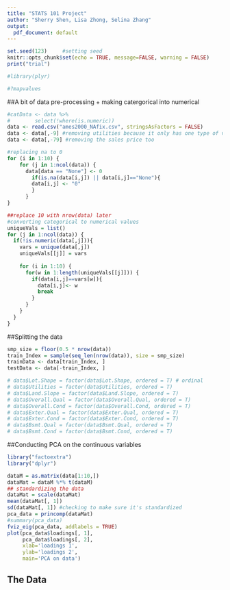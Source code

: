 ```yaml
---
title: "STATS 101 Project"
author: "Sherry Shen, Lisa Zhong, Selina Zhang"
output:
  pdf_document: default
---
```


```r
set.seed(123)     #setting seed
knitr::opts_chunk$set(echo = TRUE, message=FALSE, warning = FALSE)
print("trial")
```

```r
#library(plyr)

#?mapvalues

```

##A bit of data pre-processing + making catergorical into numerical
```r
#catData <- data %>%
#        select(!where(is.numeric))
data <- read.csv("ames2000_NAfix.csv", stringsAsFactors = FALSE)
data <- data[,-9] #removing utilities because it only has one type of value
data <- data[,-79] #removing the sales price too

#replacing na to 0
for (i in 1:10) {
    for (j in 1:ncol(data)) {
      data[data == "None"] <- 0
        if(is.na(data[i,j]) || data[i,j]=="None"){
        data[i,j] <- "0"
        }
      }
}

##replace 10 with nrow(data) later
#converting categorical to numerical values
uniqueVals = list()
for (j in 1:ncol(data)) {
  if(!is.numeric(data[,j])){
    vars = unique(data[,j])
    uniqueVals[[j]] = vars
    
    for (i in 1:10) {
      for(w in 1:length(uniqueVals[[j]])) {
        if(data[i,j]==vars[w]){
          data[i,j]<- w
          break
        }
      }
    }
  }
}

```


##Splitting the data
```r

smp_size = floor(0.5 * nrow(data))
train_Index = sample(seq_len(nrow(data)), size = smp_size)
trainData <- data[train_Index, ]
testData <- data[-train_Index, ]  

# data$Lot.Shape = factor(data$Lot.Shape, ordered = T) # ordinal
# data$Utilities = factor(data$Utilities, ordered = T)
# data$Land.Slope = factor(data$Land.Slope, ordered = T)
# data$Overall.Qual = factor(data$Overall.Qual, ordered = T)
# data$Overall.Cond = factor(data$Overall.Cond, ordered = T)
# data$Exter.Qual = factor(data$Exter.Qual, ordered = T)
# data$Exter.Cond = factor(data$Exter.Cond, ordered = T)
# data$Bsmt.Qual = factor(data$Bsmt.Qual, ordered = T)
# data$Bsmt.Cond = factor(data$Bsmt.Cond, ordered = T)
```


##Conducting PCA on the continuous variables
```r
library("factoextra")
library("dplyr")

dataM = as.matrix(data[1:10,])
dataMat = dataM %*% t(dataM)
## standardizing the data
dataMat = scale(dataMat)
mean(dataMat[, 1])
sd(dataMat[, 1]) #checking to make sure it's standardized
pca_data = princomp(dataMat)
#summary(pca_data)
fviz_eig(pca_data, addlabels = TRUE)
plot(pca_data$loadings[, 1],
     pca_data$loadings[, 2], 
     xlab='loadings 1', 
     ylab='loadings 2',
     main='PCA on data')
```



## The Data
```r

```